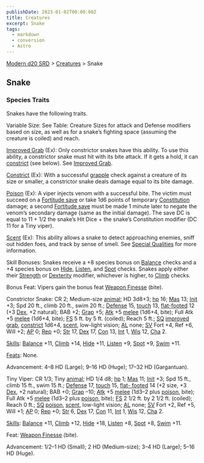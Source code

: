 ```yaml
---
publishDate: 2023-01-02T00:00:00Z
title: Creatures
excerpt: Snake
tags:
  - markdown
  - conversion
  - Astro
---
```


[Modern d20 SRD](/#modernD20) > [Creatures](modern-d20-srd-creatures-index) > Snake

## Snake

### Species Traits

Snakes have the following traits.

Variable Size: See Table: Creature Sizes for attack and Defense modifiers
based on size, as well as for a snake’s fighting space (assuming the creature
is coiled) and reach.

[Improved Grab](modern-d20-srd-special-abilities-improved-grab) (Ex): Only
constrictor snakes have this ability. To use this ability, a constrictor snake
must hit with its bite attack. If it gets a hold, it can
[constrict](modern-d20-srd-special-abilities-constrict) (see below). See
[Improved Grab](modern-d20-srd-special-abilities-improved-grab).

[Constrict](modern-d20-srd-special-abilities-constrict) (Ex): With a
successful [grapple](modern-d20-srd-combat-grapple) check against a creature
of its size or smaller, a constrictor snake deals damage equal to its bite
damage.

[Poison](modern-d20-srd-special-abilities-poison) (Ex): A viper injects venom
with a successful bite. The victim must succeed on a [Fortitude save](modern-d20-srd-basics-saving-throws) or take 1d6 points of temporary
[Constitution](modern-d20-srd-basics-ability-scores) damage; a second
[Fortitude save](modern-d20-srd-basics-saving-throws) must be made 1 minute
later to negate the venom’s secondary damage (same as the initial damage). The
save DC is equal to 11 + 1/2 the snake’s Hit Dice + the snake’s Constitution
modifier (DC 11 for a Tiny viper).

[Scent](modern-d20-srd-special-abilities-scent) (Ex): This ability allows a
snake to detect approaching enemies, sniff out hidden foes, and track by sense
of smell. See [Special Qualities](modern-d20-srd-creatures-creature-overview)
for more information.

Skill Bonuses: Snakes receive a +8 species bonus on [Balance](modern-d20-srd-skills-balance) checks and a +4 species bonus on [Hide](modern-d20-srd-skills-hide), [Listen](modern-d20-srd-skills-listen), and [Spot](modern-d20-srd-skills-spot) checks. Snakes apply either their [Strength](modern-d20-srd-basics-ability-scores) or [Dexterity](modern-d20-srd-basics-ability-scores)
modifier, whichever is higher, to [Climb](modern-d20-srd-skills-climb) checks.

Bonus Feat: Vipers gain the bonus feat [Weapon Finesse](modern-d20-srd-feats-weapon-finesse) (bite).

Constrictor Snake: CR 2; Medium-size [animal](modern-d20-srd-creature-types-animal); HD 3d8+3; [hp](modern-d20-srd-combat-hit-points) 16;
[Mas](modern-d20-srd-creatures-creature-overview) 13; [Init](modern-d20-srd-combat-initiative) +3; Spd 20 ft., climb 20 ft., swim 20 ft.;
[Defense](modern-d20-srd-combat-defense) 15, [touch](modern-d20-srd-combat-attack-actions) 13, [flat-footed](modern-d20-srd-combat-surprise) 12 (+3
[Dex](modern-d20-srd-basics-ability-scores), +2 natural); BAB +2;
[Grap](modern-d20-srd-combat-grapple) +5; [Atk](modern-d20-srd-combat-attack-roll) +5 [melee](modern-d20-srd-combat-attack-roll) (1d6+4, bite); Full Atk +5
[melee](modern-d20-srd-combat-attack-roll) (1d6+4, bite); [FS](modern-d20-srd-creatures-creature-overview) 5 ft. by 5 ft. (coiled); Reach 5 ft.;
[SQ](modern-d20-srd-creatures-creature-overview) [improved grab](modern-d20-srd-special-abilities-improved-grab),
[constrict](modern-d20-srd-special-abilities-constrict) 1d6+4,
[scent](modern-d20-srd-special-abilities-scent), low-light vision;
[AL](modern-d20-srd-basics-allegiances) none; [SV](modern-d20-srd-basics-saving-throws) Fort +4, Ref +6, Will +2; [AP](modern-d20-srd-creatures-creature-overview) 0; [Rep](modern-d20-srd-creatures-creature-overview) +0;
[Str](modern-d20-srd-basics-ability-scores) 17, [Dex](modern-d20-srd-basics-ability-scores) 17, [Con](modern-d20-srd-basics-ability-scores) 13,
[Int](modern-d20-srd-basics-ability-scores) 1, [Wis](modern-d20-srd-basics-ability-scores) 12, [Cha](modern-d20-srd-basics-ability-scores) 2.

[Skills](modern-d20-srd-skills-index): [Balance](modern-d20-srd-skills-balance) +11, [Climb](modern-d20-srd-skills-climb) +14, [Hide](modern-d20-srd-skills-hide) +11, [Listen](modern-d20-srd-skills-listen) +9,
[Spot](modern-d20-srd-skills-spot) +9, [Swim](modern-d20-srd-skills-swim) +11.

[Feats](modern-d20-srd-feats-index): None.

Advancement: 4–8 HD (Large); 9–16 HD (Huge); 17–32 HD (Gargantuan).

Tiny Viper: CR 1/3; Tiny [animal](modern-d20-srd-creature-types-animal); HD
1/4 d8; [hp](modern-d20-srd-combat-hit-points) 1; [Mas](modern-d20-srd-creatures-creature-overview) 11; [Init](modern-d20-srd-combat-initiative) +3;
Spd 15 ft., climb 15 ft., swim 15 ft.; [Defense](modern-d20-srd-combat-defense) 17, [touch](modern-d20-srd-combat-attack-actions) 15, [flat- footed](modern-d20-srd-combat-surprise) 14 (+2 size, +3 [Dex](modern-d20-srd-basics-ability-scores), +2 natural); BAB +0; [Grap](modern-d20-srd-combat-grapple) –10; [Atk](modern-d20-srd-combat-attack-roll) +5
[melee](modern-d20-srd-combat-attack-roll) (1d3–2 plus
[poison](modern-d20-srd-special-abilities-poison), bite); Full Atk +5
[melee](modern-d20-srd-combat-attack-roll) (1d3–2 plus
[poison](modern-d20-srd-special-abilities-poison), bite); [FS](modern-d20-srd-creatures-creature-overview) 2 1/2 ft. by 2 1/2 ft. (coiled); Reach 0 ft.;
[SQ](modern-d20-srd-creatures-creature-overview) [poison](modern-d20-srd-special-abilities-poison), [scent](modern-d20-srd-special-abilities-scent),
low-light vision; [AL](modern-d20-srd-basics-allegiances) none;
[SV](modern-d20-srd-basics-saving-throws) Fort +2, Ref +5, Will +1;
[AP](modern-d20-srd-creatures-creature-overview) 0; [Rep](modern-d20-srd-creatures-creature-overview) +0; [Str](modern-d20-srd-basics-ability-scores)
6, [Dex](modern-d20-srd-basics-ability-scores) 17, [Con](modern-d20-srd-basics-ability-scores) 11, [Int](modern-d20-srd-basics-ability-scores) 1,
[Wis](modern-d20-srd-basics-ability-scores) 12, [Cha](modern-d20-srd-basics-ability-scores) 2.

[Skills](modern-d20-srd-skills-index): [Balance](modern-d20-srd-skills-balance) +11, [Climb](modern-d20-srd-skills-climb) +12, [Hide](modern-d20-srd-skills-hide) +18, [Listen](modern-d20-srd-skills-listen) +8,
[Spot](modern-d20-srd-skills-spot) +8, [Swim](modern-d20-srd-skills-swim) +11.

Feat: [Weapon Finesse](modern-d20-srd-feats-weapon-finesse) (bite).

Advancement: 1/2–1 HD (Small); 2 HD (Medium-size); 3–4 HD (Large); 5–16 HD
(Huge).

